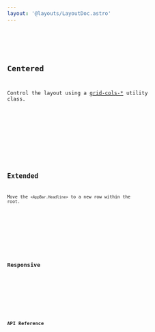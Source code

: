 ```yaml
---
layout: '@layouts/LayoutDoc.astro'
---
```







<Preview client:load>
	<Fragment slot="preview">
		<Default client:visible />
	</Fragment>
	<Fragment slot="code">
		<Code code={DefaultRaw} lang="tsx" />
	</Fragment>
</Preview>

## Centered

Control the layout using a [grid-cols-\*](https://tailwindcss.com/docs/grid-column) utility class.

<Preview client:load>
	<Fragment slot="preview">
		<Centered client:visible />
	</Fragment>
	<Fragment slot="code">
		<Code code={CenteredRaw} lang="tsx" />
	</Fragment>
</Preview>

## Extended

Move the `<AppBar.Headline>` to a new row within the root.

<Preview client:load>
	<Fragment slot="preview">
		<Extended client:visible />
	</Fragment>
	<Fragment slot="code">
		<Code code={ExtendedRaw} lang="tsx" />
	</Fragment>
</Preview>

## Responsive

<Preview client:load>
	<Fragment slot="preview">
		<Responsive client:visible />
	</Fragment>
	<Fragment slot="code">
		<Code code={ResponsiveRaw} lang="tsx" />
	</Fragment>
</Preview>

## API Reference

<ApiTable />
